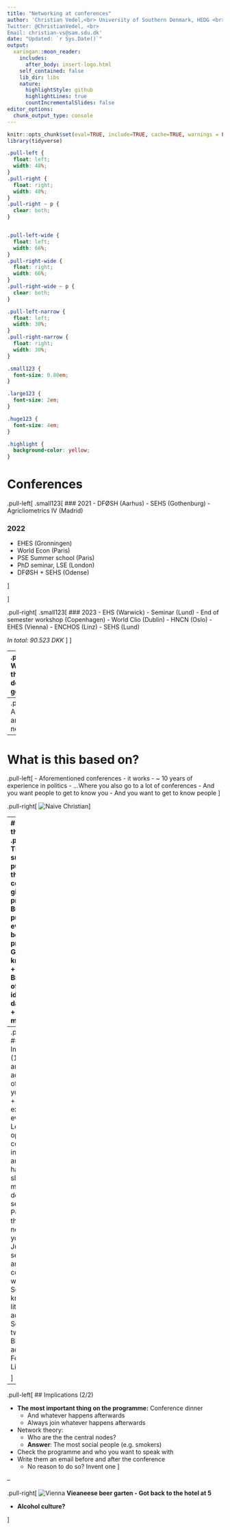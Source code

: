```yaml
---
title: "Networking at conferences"
author: 'Christian Vedel,<br> University of Southern Denmark, HEDG <br><br>
Twitter: @ChristianVedel, <br>
Email: christian-vs@sam.sdu.dk'
date: "Updated: `r Sys.Date()`" 
output:
  xaringan::moon_reader:
    includes:
      after_body: insert-logo.html
    self_contained: false
    lib_dir: libs
    nature:
      highlightStyle: github
      highlightLines: true
      countIncrementalSlides: false
editor_options: 
  chunk_output_type: console
---
```


```r
knitr::opts_chunk$set(eval=TRUE, include=TRUE, cache=TRUE, warnings = FALSE, message = FALSE, echo = FALSE)
library(tidyverse)
```

```css
.pull-left {
  float: left;
  width: 48%;
}
.pull-right {
  float: right;
  width: 48%;
}
.pull-right ~ p {
  clear: both;
}


.pull-left-wide {
  float: left;
  width: 66%;
}
.pull-right-wide {
  float: right;
  width: 66%;
}
.pull-right-wide ~ p {
  clear: both;
}

.pull-left-narrow {
  float: left;
  width: 30%;
}
.pull-right-narrow {
  float: right;
  width: 30%;
}

.small123 {
  font-size: 0.80em;
}

.large123 {
  font-size: 2em;
}

.huge123 {
  font-size: 4em;
}

.highlight {
  background-color: yellow;
}

```

# Conferences
.pull-left[
.small123[
### 2021
- DFØSH (Aarhus)
- SEHS (Gothenburg)
- Agricliometrics IV (Madrid)

### 2022
- EHES (Gronningen)
- World Econ (Paris)
- PSE Summer school (Paris)
- PhD seminar, LSE (London)
- DFØSH + SEHS (Odense)

]

]

.pull-right[
.small123[
### 2023
- EHS (Warwick)
- Seminar (Lund)
- End of semester workshop (Copenhagen)
- World Clio (Dublin)
- HNCN (Oslo)
- EHES (Vienna) 
- ENCHOS (Linz)
- SEHS (Lund)

*In total: 90.523 DKK*
]
]

--
.pull-right[
**What does the department get for that?**
]

--
.pull-right[
Advertisement and networking
]

---
# What is this based on?
.pull-left[
- Aforementioned conferences - it works 
- ~ 10 years of experience in politics
- ...Where you also go to a lot of conferences
- And you want people to get to know you 
- And you want to get to know people 
]

.pull-right[
![Naive Christian](Figures/Naive_Christian.jpg)
]

---
# Rethinking the purpose 
.pull-left[
- The superficial purpose of the conference is given by the programme 
- But the real purpose is everything in between the programme 
  + Getting to know people
  + Brainstorming of research ideas
  + New data sources 
  + New methods

]
--
.pull-left[
#### Implications (1/2)
- Slides are advertisement of you and your research 
  + Do not explain everything
  + Leave things open 
  + Have contact information and a twitter handle on slides
- Never miss a break - do miss a sessions
  + People are there to network like you 
  + Say hi
  + Junior vs senior - what are you comfortable with?
- About SoMe: 'Troels' knows very little about academic SoMe... Get a twitter (or Blue Sky) account. Forget LinkedIn

]

---

.pull-left[
## Implications (2/2)

- **The most important thing on the programme:** Conference dinner
  + And whatever happens afterwards
  + Always join whatever happens afterwards 
  
- Network theory:
  + Who are the the central nodes?
  + **Answer**: The most social people (e.g. smokers)
- Check the programme and who you want to speak with 
- Write them an email before and after the conference 
  + No reason to do so? Invent one
]

--

.pull-right[
![Vienna](Figures/Vienna.jpg)
**Vieaneese beer garten - Got back to the hotel at 5**

- **Alcohol culture?**

]



